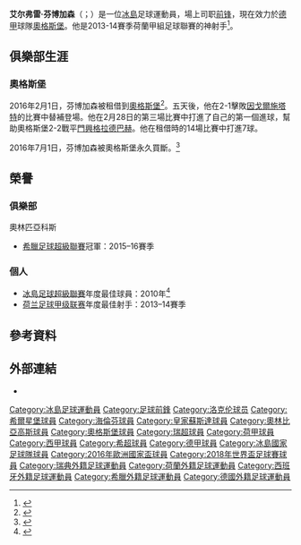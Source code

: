 {{noteta|G1=football|G2=uefa|G3=德甲
|1=zh-cn:阿尔弗雷兹;zh-hk:艾費特;zh-tw:艾爾弗雷
|2=zh-cn:芬博阿松;zh-hk:芬保加臣;zh-tw:芬博加森
}}
{{Infobox football biography
| name = 艾費特·芬保加臣<br>Alfreð Finnbogason
| image = Alfreð Finnbogason 2018.jpg
| image_size = 225
| caption = 
| birth_date = {{birth date and age|1989|2|1|df=y}}
| birth_place = {{ICE}}[[格林達維克|格林達維克]]
| height = {{height|m=1.84}}
| position = [[前鋒_(足球)|前锋]]
| currentclub = [[奧格斯堡足球會|奧格斯堡]]
| clubnumber = 27
| youthclubs1 = Grindavík
| youthclubs2 = Hutchison Vale
| youthyears1 = 1995–1999
| youthyears2 = 1999–2001
| clubs1 = [[布列達布利克競技俱樂部|比達比歷]]
| clubs2 = → Augnablik (租借)
| years1 = 2007–2010
| years2 = 2007
| caps1 = 43
| caps2 = 2
| goals1 = 28
| goals2 = 2
| youthyears3 = 2002–2005
| youthclubs3 = Fjölnir
| youthyears4 = 2005–2007
| youthclubs4 = [[布列達布利克競技俱樂部|比達比歷]]
| years3 = 2011–2012
| clubs3 = [[洛格倫皇家體育會|洛格倫]]
| caps3 = 22
| goals3 = 4
| years4 = 2012
| clubs4 = → [[希爾星堡體育會|希爾星堡]] (租借)
| caps4 = 17
| goals4 = 12
| years5 = 2012–2014
| clubs5 = [[海倫芬體育會|海倫芬]]
| caps5 = 65
| goals5 = 53
| years6 = 2014–2016
| clubs6 = [[皇家蘇斯達|皇家蘇斯達]]
| caps6 = 23
| goals6 = 2
| years7 = 2015–2016
| clubs7 = → [[奧林比亞高斯足球會|奧林比亞高斯]] (租借)
| caps7 = 7
| goals7 = 1
| years8 = 2016
| clubs8 = → [[奧格斯堡足球會|奧格斯堡]] (租借)
| caps8 = 14
| goals8 = 7
| years9 = 2016–
| clubs9 = [[奧格斯堡足球會|奧格斯堡]]
| caps9 = 98
| goals9 = 30
| nationalteam1 = [[冰島21歲以下國家足球隊|冰島U21]]
| nationalteam2 = [[冰島國家足球隊|冰島]]
| nationalyears1 = 2009–2011
| nationalyears2 = 2010–
| nationalcaps1 = 11
| nationalcaps2 = 61
| nationalgoals1 = 5
| nationalgoals2 = 15
| pcupdate = 2022年4月3日
| ntupdate = 2020年11月15日
}}

'''艾尔弗雷·芬博加森'''（{{lang-is|Alfreð Finnbogason}}；{{bd|1989年|2月1日}}）是一位[[冰島|冰島]]足球運動員，場上司职[[前鋒_(足球)|前锋]]，現在效力於[[德甲|德甲]]球隊[[奧格斯堡足球會|奧格斯堡]]。他是2013-14賽季荷蘭甲組足球聯賽的神射手<ref name="EredivisieAanval">{{cite news|url=http://www.eredivisie.nl/Statistieken/Aanval|title=Statistieken Aanval|publisher=Eredivisie.de|language=nl|accessdate=2014-05-26|archive-date=2016-03-25|archive-url=https://web.archive.org/web/20160325134157/http://www.eredivisie.nl/Statistieken/Aanval|dead-url=yes}}</ref>。

== 俱樂部生涯 ==
=== 奧格斯堡 ===
2016年2月1日，芬博加森被租借到[[奧格斯堡足球會|奧格斯堡]]<ref>{{Cite web|title=Finnbogason kommt|trans-title=Finnbogason arrives|language=de|date=2016-02-01|access-date=2016-02-01|publisher=FC Augsburg|url=http://www.fcaugsburg.de/cms/website.php?id=/index/news/allenews/data22122.htm|archive-date=2017-04-06|archive-url=https://web.archive.org/web/20170406081738/http://www.fcaugsburg.de/cms/website.php?id=%2Findex%2Fnews%2Fallenews%2Fdata22122.htm|url-status=dead}}</ref>。五天後，他在2-1擊敗[[因戈尔施塔特04足球俱乐部|因戈爾施塔特]]的比賽中替補登場。他在2月28日的第三場比賽中打進了自己的第一個進球，幫助奧格斯堡2-2戰平[[慕遜加柏體育會|門興格拉德巴赫]]。他在租借時的14場比賽中打進7球。

2016年7月1日，芬博加森被奧格斯堡永久買斷。<ref>{{cite web|title=Weinzierl exit heralds new era for Augsburg|url=https://www.dw.com/en/weinzierl-exit-heralds-new-era-for-augsburg/a-19474291|publisher=DW|date=2016-08-17|access-date=2022-02-13|archive-date=2022-02-13|archive-url=https://web.archive.org/web/20220213023729/https://www.dw.com/en/weinzierl-exit-heralds-new-era-for-augsburg/a-19474291|dead-url=no}}</ref>

== 榮譽 ==
=== 俱樂部 ===
;{{flagicon|GRE}} 奧林匹亞科斯 
* [[希臘足球超級聯賽|希臘足球超級聯賽]]冠軍：2015–16賽季

=== 個人 ===
* [[冰島足球超級聯賽|冰島足球超級聯賽]]年度最佳球員：2010年<ref>{{cite web|url=http://www.ksi.is/mot/nr/8918 |title=Dóra María og Alfreð kosin best |access-date=2013-08-21|publisher=[[Football_Association_of_Iceland|ksi.is]] |language=is |url-status=dead |archive-url=https://web.archive.org/web/20131226053226/http://www.ksi.is/mot/nr/8918 |archive-date=2013-11-26 }}</ref>
* [[荷兰足球甲级联赛|荷兰足球甲级联赛]]年度最佳射手：2013–14賽季

==參考資料==
{{Reflist}}

==外部連結==
*{{Soccerway}}

{{奧格斯堡球員名單}}
{{2016年歐洲國家盃冰島參賽名單}}
{{2018年世界杯足球赛冰岛参赛名单}}

{{DEFAULTSORT:Alfred Finnbogason}}
[[Category:冰島足球運動員|Category:冰島足球運動員]]
[[Category:足球前鋒|Category:足球前鋒]]
[[Category:洛克伦球员|Category:洛克伦球员]]
[[Category:希爾星堡球員|Category:希爾星堡球員]]
[[Category:海倫芬球員|Category:海倫芬球員]]
[[Category:皇家蘇斯達球員|Category:皇家蘇斯達球員]]
[[Category:奧林比亞高斯球員|Category:奧林比亞高斯球員]]
[[Category:奧格斯堡球員|Category:奧格斯堡球員]]
[[Category:瑞超球員|Category:瑞超球員]]
[[Category:荷甲球員|Category:荷甲球員]]
[[Category:西甲球員|Category:西甲球員]]
[[Category:希超球員|Category:希超球員]]
[[Category:德甲球員|Category:德甲球員]]
[[Category:冰島國家足球隊球員|Category:冰島國家足球隊球員]]
[[Category:2016年歐洲國家盃球員|Category:2016年歐洲國家盃球員]]
[[Category:2018年世界盃足球賽球員|Category:2018年世界盃足球賽球員]]
[[Category:瑞典外籍足球運動員|Category:瑞典外籍足球運動員]]
[[Category:荷蘭外籍足球運動員|Category:荷蘭外籍足球運動員]]
[[Category:西班牙外籍足球運動員|Category:西班牙外籍足球運動員]]
[[Category:希臘外籍足球運動員|Category:希臘外籍足球運動員]]
[[Category:德國外籍足球運動員|Category:德國外籍足球運動員]]